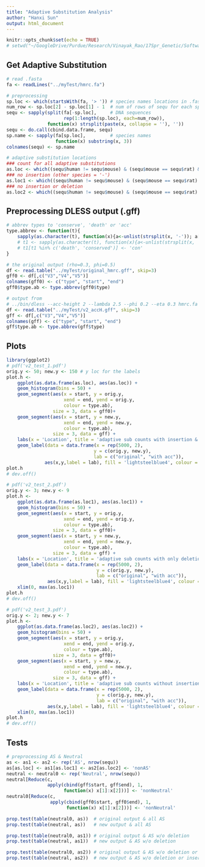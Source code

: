 ```yaml
---
title: "Adaptive Substitution Analysis"
author: "Hanxi Sun"
output: html_document
---
```


```r
knitr::opts_chunk$set(echo = TRUE)
# setwd("~/GoogleDrive/Purdue/Research/Vinayak_Rao/17Spr_Genetic/Softwares/myPhast/R code/")
```

## Get Adaptive Substitution
```r
# read .fasta
fa <- readLines("../myTest/hmrc.fa")

# preprocessing
sp.loc <- which(startsWith(fa, '> ')) # species names locations in .fasta file
num_row <- sp.loc[2] - sp.loc[1] - 1  # num of rows of sequ for each species
sequ <- sapply(split(fa[-sp.loc],     # DNA sequences
                     rep(1:length(sp.loc), each=num_row)), 
               function(x) strsplit(paste(x, collapse = ''), ''))
sequ <- do.call(cbind.data.frame, sequ)
sp.name <- sapply(fa[sp.loc],         # species names 
                  function(x) substring(x, 3))
colnames(sequ) <- sp.name

# adaptive substitution locations
### count for all adaptive substitutions
as.loc <- which((sequ$human != sequ$mouse) & (sequ$mouse == sequ$rat) & (sequ$mouse == sequ$cow))
### no insertion (other species = '-')
as.loc1 <- which((sequ$human != sequ$mouse) & (sequ$mouse == sequ$rat) & (sequ$mouse == sequ$cow) & (sequ$mouse != '-'))
### no insertion or deletion
as.loc2 <- which((sequ$human != sequ$mouse) & (sequ$mouse == sequ$rat) & (sequ$mouse == sequ$cow) & (sequ$mouse != '-') &  (sequ$human != '-'))
```



## Preprocessing DLESS output (.gff)

```r
# abbrev types to 'conserve', 'death' or 'acc'
type.abbrev <- function(t){
    sapply(as.character(t), function(x){a<-unlist(strsplit(x, '-')); a[length(a)]})
    # t1 <- sapply(as.character(t), function(x){a<-unlist(strsplit(x, '-')); a[length(a)]})
    # t1[t1 %in% c('death', 'conserved')] <- 'con'
}

# the original output (rho=0.3, phi=0.5)
df <- read.table("../myTest/original_hmrc.gff", skip=3)
gff0 <- df[,c("V3","V4","V5")]
colnames(gff0) <- c("type", "start", "end")
gff0$type.ab <- type.abbrev(gff0$type)

# output from 
# ../bin/dless --acc-height 2 --lambda 2.5 --phi 0.2 --eta 0.3 hmrc.fa hky.mod > v2_accH.gff
df <- read.table("../myTest/v2_accH.gff", skip=3)
gff <- df[,c("V3","V4","V5")]
colnames(gff) <- c("type", "start", "end")
gff$type.ab <- type.abbrev(gff$type)

```


## Plots
```r
library(ggplot2)
# pdf('v2_test_1.pdf')
orig.y <- 50; new.y <- 150 # y loc for the labels
plot.h <- 
    ggplot(as.data.frame(as.loc), aes(as.loc)) +
    geom_histogram(bins = 50) + 
    geom_segment(aes(x = start, y = orig.y, 
                     xend = end, yend = orig.y,
                     colour = type.ab), 
                 size = 3, data = gff0)+ 
    geom_segment(aes(x = start, y = new.y, 
                     xend = end, yend = new.y,
                     colour = type.ab), 
                 size = 3, data = gff) + 
    labs(x = 'Location', title = 'adaptive sub counts with insertion & deletion') +
    geom_label(data = data.frame(x = rep(5000, 2), 
                                y = c(orig.y, new.y), 
                                lab = c("original", "with acc")),
              aes(x,y,label = lab), fill = 'lightsteelblue4', colour = "white", fontface = "bold")
plot.h
# dev.off()

# pdf('v2_test_2.pdf')
orig.y <- 3; new.y <- 9
plot.h <- 
    ggplot(as.data.frame(as.loc1), aes(as.loc1)) +
    geom_histogram(bins = 50) + 
    geom_segment(aes(x = start, y = orig.y, 
                     xend = end, yend = orig.y,
                     colour = type.ab), 
                 size = 3, data = gff0)+ 
    geom_segment(aes(x = start, y = new.y, 
                     xend = end, yend = new.y,
                     colour = type.ab), 
                 size = 3, data = gff) + 
    labs(x = 'Location', title = 'adaptive sub counts with only deletion') +
    geom_label(data = data.frame(x = rep(5000, 2), 
                                 y = c(orig.y, new.y), 
                                 lab = c("original", "with acc")),
               aes(x,y,label = lab), fill = 'lightsteelblue4', colour = "white", fontface = "bold") +
    xlim(0, max(as.loc1))
plot.h
# dev.off()

# pdf('v2_test_3.pdf')
orig.y <- 2; new.y <- 7
plot.h <- 
    ggplot(as.data.frame(as.loc2), aes(as.loc2)) +
    geom_histogram(bins = 50) + 
    geom_segment(aes(x = start, y = orig.y, 
                     xend = end, yend = orig.y,
                     colour = type.ab), 
                 size = 3, data = gff0)+ 
    geom_segment(aes(x = start, y = new.y, 
                     xend = end, yend = new.y,
                     colour = type.ab), 
                 size = 3, data = gff) + 
    labs(x = 'Location', title = 'adaptive sub counts without insertion or deletion') +
    geom_label(data = data.frame(x = rep(5000, 2), 
                                 y = c(orig.y, new.y), 
                                 lab = c("original", "with acc")),
               aes(x,y,label = lab), fill = 'lightsteelblue4', colour = "white", fontface = "bold") +
    xlim(0, max(as.loc1))
plot.h
# dev.off()
```


## Tests
```r
# preprocessing AS & Neutral
as <- as1 <- as2 <- rep('AS', nrow(sequ))
as[as.loc] <- as1[as.loc1] <- as2[as.loc2] <- 'nonAS'
neutral <- neutral0 <- rep('Neutral', nrow(sequ))
neutral[Reduce(c, 
               apply(cbind(gff$start, gff$end), 1, 
                     function(x) x[1]:x[2]))] <- 'nonNeutral'
neutral0[Reduce(c, 
                apply(cbind(gff0$start, gff0$end), 1, 
                      function(x) x[1]:x[2]))] <- 'nonNeutral'

prop.test(table(neutral0, as))  # original output & all AS
prop.test(table(neutral, as))   # new output & all AS

prop.test(table(neutral0, as1)) # original output & AS w/o deletion
prop.test(table(neutral, as1))  # new output & AS w/o deletion

prop.test(table(neutral0, as2)) # original output & AS w/o deletion or insertion
prop.test(table(neutral, as2))  # new output & AS w/o deletion or insertion

```
